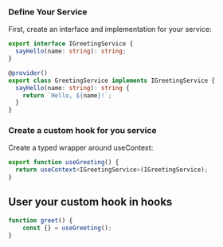 ### Define Your Service
First, create an interface and implementation for your service:

```typescript
export interface IGreetingService {
  sayHello(name: string): string;
}

@provider()
export class GreetingService implements IGreetingService {
  sayHello(name: string): string {
    return `Hello, ${name}!`;
  }
}
```

### Create a custom hook for you service

Create a typed wrapper around useContext:

```typescript
export function useGreeting() {
  return useContext<IGreetingService>(IGreetingService);
}
```

## User your custom hook in hooks

```typescript
function greet() {
    const {} = useGreeting();
}
```